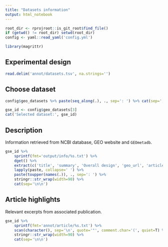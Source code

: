 ```yaml
---
title: "Datasets information"
output: html_notebook
---
```

```r
root_dir <- rprojroot::is_git_root$find_file()
if (getwd() != root_dir) setwd(root_dir)
config <- yaml::read_yaml('config.yml')

library(magrittr)
```

## Experimental design
```r
read.delim('annot/datasets.tsv', na.strings='')
```

## Choose dataset
```r
config$geo_datasets %>% paste(seq_along(.), ., sep=': ') %>% cat(sep=', ')
```
```r
gse_id <- config$geo_datasets[3]
cat('Selected dataset:', gse_id)
```

## Description
Information retrieved from NCBI database, GEO website and `GEOmetadb`.
```r
gse_id %>%
    sprintf(fmt='output/info/%s.txt') %>%
    dget() %>%
    extract(c('title', 'summary', 'Overall design', 'geo_url', 'article_url', 'article_title', 'article_abstract')) %>%
    lapply(paste, collapse=' ') %>%
    paste(toupper(names(.)), ., sep=': ') %>%
    stringr::str_wrap(width=90) %>%
    cat(sep='\n\n')
```

## Article highlights
Relevant excerpts from associated publication.
```r
gse_id %>%
    sprintf(fmt='annot/article/%s.txt') %>%
    scan(character(), sep='\n', quote='"', comment.char='(', quiet=T) %>%
    stringr::str_wrap(width=90) %>%
    cat(sep='\n\n')
```